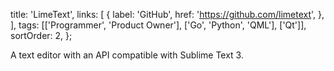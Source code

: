  title: 'LimeText',
  links: [
    {
      label: 'GitHub',
      href: 'https://github.com/limetext',
    },
  ],
  tags: [['Programmer', 'Product Owner'], ['Go', 'Python', 'QML'], ['Qt']],
  sortOrder: 2,
};

A text editor with an API compatible with Sublime Text 3.
